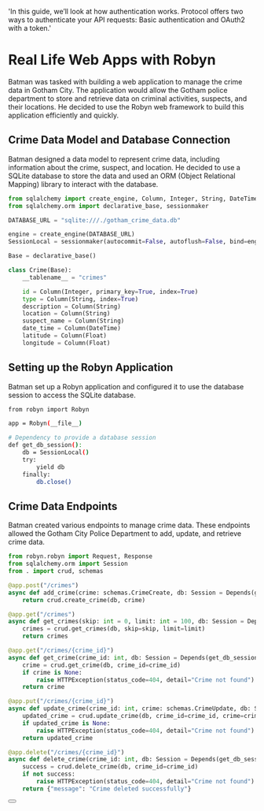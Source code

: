   'In this guide, we’ll look at how authentication works. Protocol offers two ways to authenticate your API requests: Basic authentication and OAuth2 with a token.'

# Real Life Web Apps with Robyn

Batman was tasked with building a web application to manage the crime data in Gotham City. The application would allow the Gotham police department to store and retrieve data on criminal activities, suspects, and their locations. He decided to use the Robyn web framework to build this application efficiently and quickly.


## Crime Data Model and Database Connection

Batman designed a data model to represent crime data, including information about the crime, suspect, and location. He decided to use a SQLite database to store the data and used an ORM (Object Relational Mapping) library to interact with the database.


```python {{ title: 'Example request with basic auth' }}
from sqlalchemy import create_engine, Column, Integer, String, DateTime, Float
from sqlalchemy.orm import declarative_base, sessionmaker

DATABASE_URL = "sqlite:///./gotham_crime_data.db"

engine = create_engine(DATABASE_URL)
SessionLocal = sessionmaker(autocommit=False, autoflush=False, bind=engine)

Base = declarative_base()

class Crime(Base):
    __tablename__ = "crimes"

    id = Column(Integer, primary_key=True, index=True)
    type = Column(String, index=True)
    description = Column(String)
    location = Column(String)
    suspect_name = Column(String)
    date_time = Column(DateTime)
    latitude = Column(Float)
    longitude = Column(Float)


```


## Setting up the Robyn Application

Batman set up a Robyn application and configured it to use the database session to access the SQLite database.

```bash {{ title: 'Example request with bearer token' }}
from robyn import Robyn

app = Robyn(__file__)

# Dependency to provide a database session
def get_db_session():
    db = SessionLocal()
    try:
        yield db
    finally:
        db.close()
```


## Crime Data Endpoints

Batman created various endpoints to manage crime data. These endpoints allowed the Gotham City Police Department to add, update, and retrieve crime data.

```python {{ title: 'Setting up Routes' }}
from robyn.robyn import Request, Response
from sqlalchemy.orm import Session
from . import crud, schemas

@app.post("/crimes")
async def add_crime(crime: schemas.CrimeCreate, db: Session = Depends(get_db_session)):
    return crud.create_crime(db, crime)

@app.get("/crimes")
async def get_crimes(skip: int = 0, limit: int = 100, db: Session = Depends(get_db_session)):
    crimes = crud.get_crimes(db, skip=skip, limit=limit)
    return crimes

@app.get("/crimes/{crime_id}")
async def get_crime(crime_id: int, db: Session = Depends(get_db_session)):
    crime = crud.get_crime(db, crime_id=crime_id)
    if crime is None:
        raise HTTPException(status_code=404, detail="Crime not found")
    return crime

@app.put("/crimes/{crime_id}")
async def update_crime(crime_id: int, crime: schemas.CrimeUpdate, db: Session = Depends(get_db_session)):
    updated_crime = crud.update_crime(db, crime_id=crime_id, crime=crime)
    if updated_crime is None:
        raise HTTPException(status_code=404, detail="Crime not found")
    return updated_crime

@app.delete("/crimes/{crime_id}")
async def delete_crime(crime_id: int, db: Session = Depends(get_db_session)):
    success = crud.delete_crime(db, crime_id=crime_id)
    if not success:
        raise HTTPException(status_code=404, detail="Crime not found")
    return {"message": "Crime deleted successfully"}

```

<div className="not-prose">
  <Button
    href="/documentation/example-app-authentication.mdx"
    variant="text"
    arrow="right"
    children="Check out our list of first-party SDKs"
  />
</div>
